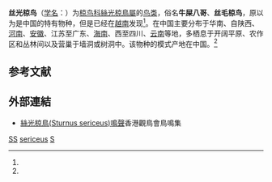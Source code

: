 {{speciesbox
| name = 丝光椋鸟
| image = Calling Spodiopsar sericeus.jpg
| status = LC | status_system = IUCN3.1
| status_ref = <ref name=iucn>{{IUCN2008| assessors=[[BirdLife_International|BirdLife International]] | year=2008 | id = 147651 | title=Sturnus sericeus | downloaded=2009-4-25}}</ref>
| genus = Spodiopsar
| species = sericeus
| authority = (Gmelin 1788)<ref name='id2855'>{{cite web| url =http://www.bioinfo.cn/db05/BjdwSpecies.php?action=view&id=2855| title =丝光椋鸟| work =《中国动物物种编目数据库》| publisher =中国科学院微生物研究所| author =中国科学院动物研究所| accessdate =2009-04-04| deadurl =yes| archiveurl =https://web.archive.org/web/20160305070941/http://www.bioinfo.cn/db05/BjdwSpecies.php?action=view&id=2855| archivedate =2016-03-05}}</ref>
| synonyms = ''Sturnus sericeus''
}}

'''丝光椋鸟'''（[[学名|学名]]：{{lang|la|''Spodiopsar sericeus''}}）为[[椋鸟科|椋鸟科]][[絲光椋鳥屬|絲光椋鳥屬]]的[[鸟类|鸟类]]，俗名'''牛屎八哥'''、'''丝毛椋鸟'''，原以为是中国的特有物种，但是已经在[[越南|越南]]发现<ref name=iucn />。在中国主要分布于华南、自陕西、[[河南|河南]]、[[安徽|安徽]]、江苏至广东、[[海南|海南]]、西至四川、[[云南|云南]]等地，多栖息于开阔平原、农作区和丛林间以及营巢于墙洞或树洞中。该物种的模式产地在中国。<ref name='id2855'/>

== 参考文献 ==
{{reflist}}

== 外部連結 ==
*[http://www.hkbws.org.hk/web/chi/birdcall/Sstarlin.wav 絲光椋鳥(Sturnus sericeus)鳴聲]{{Wayback|url=http://www.hkbws.org.hk/web/chi/birdcall/Sstarlin.wav |date=20160304083937 }}香港觀鳥會鳥鳴集

{{Commons|Sturnus sericeus}}
{{Wikispecies|Sturnus sericeus}}
{{Taxonbar|from=Q27075593}}

[[Category:IUCN红色名录无危物种|SS]]
[[Category:椋鸟属|sericeus]]
[[Category:1788年描述的鸟类|S]]

{{Passeriformes-stub}}